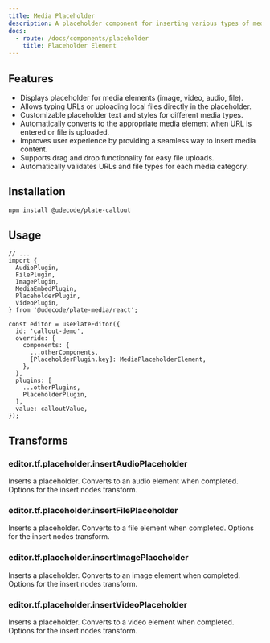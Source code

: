 ```yaml
---
title: Media Placeholder
description: A placeholder component for inserting various types of media content into the editor.
docs:
  - route: /docs/components/placeholder
    title: Placeholder Element
---
```



<ComponentPreviewPro
  name="pro-iframe-demo"
  id="upload"
  component="upload"
/>


<PackageInfo>

## Features

- Displays placeholder for media elements (image, video, audio, file).
- Allows typing URLs or uploading local files directly in the placeholder.
- Customizable placeholder text and styles for different media types.
- Automatically converts to the appropriate media element when URL is entered or file is uploaded.
- Improves user experience by providing a seamless way to insert media content.
- Supports drag and drop functionality for easy file uploads.
- Automatically validates URLs and file types for each media category.

</PackageInfo>

## Installation


```bash
npm install @udecode/plate-callout
```

## Usage

```tsx
// ...
import {
  AudioPlugin,
  FilePlugin,
  ImagePlugin,
  MediaEmbedPlugin,
  PlaceholderPlugin,
  VideoPlugin,
} from '@udecode/plate-media/react';

const editor = usePlateEditor({
  id: 'callout-demo',
  override: {
    components: {
      ...otherComponents,
      [PlaceholderPlugin.key]: MediaPlaceholderElement,
    },
  },
  plugins: [
    ...otherPlugins,
    PlaceholderPlugin,
  ],
  value: calloutValue,
});
```

## Transforms

### editor.tf.placeholder.insertAudioPlaceholder

Inserts a placeholder. Converts to an audio element when completed.
<APIParameters>
  <APIItem name="options" type="InsertNodesOptions">
    Options for the insert nodes transform.
  </APIItem>
</APIParameters>



### editor.tf.placeholder.insertFilePlaceholder

Inserts a placeholder. Converts to a file element when completed.
<APIParameters>
  <APIItem name="options" type="InsertNodesOptions">
    Options for the insert nodes transform.
  </APIItem>
</APIParameters>


### editor.tf.placeholder.insertImagePlaceholder

Inserts a placeholder. Converts to an image element when completed.
<APIParameters>
  <APIItem name="options" type="InsertNodesOptions">
    Options for the insert nodes transform.
  </APIItem>
</APIParameters>

### editor.tf.placeholder.insertVideoPlaceholder

Inserts a placeholder. Converts to a video element when completed.
<APIParameters>
  <APIItem name="options" type="InsertNodesOptions">
    Options for the insert nodes transform.
  </APIItem>
</APIParameters>

